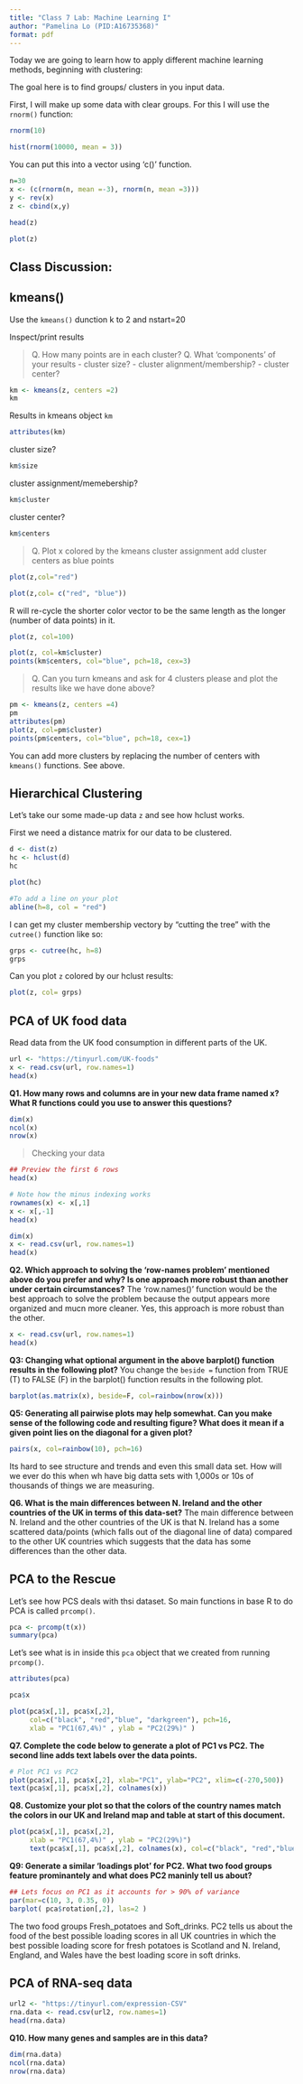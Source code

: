 ```yaml
---
title: "Class 7 Lab: Machine Learning I"
author: "Pamelina Lo (PID:A16735368)"
format: pdf
---
```


Today we are going to learn how to apply different machine learning methods, beginning with clustering:

The goal here is to find groups/ clusters in you input data. 

First, I will make up some data with clear groups. For this I will use the `rnorm()` function:

```r
rnorm(10)
```

```r
hist(rnorm(10000, mean = 3))
```

You can put this into a vector using 'c()' function. 
```r
n=30
x <- (c(rnorm(n, mean =-3), rnorm(n, mean =3)))
y <- rev(x)
z <- cbind(x,y)

head(z)
```

```r
plot(z)
```



## Class Discussion: 

## kmeans()

Use the `kmeans()` dunction k to 2 and nstart=20

Inspect/print results

>Q. How many points are in each cluster?
>Q. What 'components' of your results
- cluster size?
- cluster alignment/membership?
- cluster center?

```r
km <- kmeans(z, centers =2)
km
```

Results in kmeans object `km`
```r
attributes(km)
```

cluster size? 
```r
km$size
```

cluster assignment/memebership?
```r
km$cluster
```

cluster center?
```r
km$centers
```


>Q. Plot x colored by the kmeans cluster assignment add cluster centers as blue points

```r
plot(z,col="red")
```

```r
plot(z,col= c("red", "blue"))
```

R will re-cycle the shorter color vector to be the same length as the longer (number of data points) in it. 

```r
plot(z, col=100)
```

```r
plot(z, col=km$cluster)
points(km$centers, col="blue", pch=18, cex=3)
```

>Q. Can you turn kmeans and ask for 4 clusters please and plot the results like we have done above?

```r
pm <- kmeans(z, centers =4)
pm
attributes(pm)
plot(z, col=pm$cluster)
points(pm$centers, col="blue", pch=18, cex=1)
```

You can add more clusters by replacing the number of centers with `kmeans()` functions. See above.


## Hierarchical Clustering

Let's take our some made-up data `z` and see how hclust works.

First we need a distance matrix for our data to be clustered.

```r
d <- dist(z)
hc <- hclust(d)
hc
```

```r
plot(hc)

#To add a line on your plot
abline(h=8, col = "red")
```
I can get my cluster membership vectory by "cutting the tree" with the `cutree()` function like so:
```r
grps <- cutree(hc, h=8)
grps
```

Can you plot `z` colored by our hclust results:
```r
plot(z, col= grps)
```


## PCA of UK food data
Read data from the UK food consumption in different parts of the UK. 

```r
url <- "https://tinyurl.com/UK-foods"
x <- read.csv(url, row.names=1)
head(x)
```


**Q1. How many rows and columns are in your new data frame named x? What R functions could you use to answer this questions?**

```r
dim(x)
ncol(x)
nrow(x)
```


> Checking your data

```r
## Preview the first 6 rows
head(x)
```
```r
# Note how the minus indexing works
rownames(x) <- x[,1]
x <- x[,-1]
head(x)
```
```r
dim(x)
x <- read.csv(url, row.names=1)
head(x)
```


**Q2. Which approach to solving the ‘row-names problem’ mentioned above do you prefer and why? Is one approach more robust than another under certain circumstances?**
The 'row.names()' function would be the best approach to solve the problem because the output appears more organized and mucn more cleaner. Yes, this approach is more robust than the other.  

```r
x <- read.csv(url, row.names=1)
head(x)
```


**Q3: Changing what optional argument in the above barplot() function results in the following plot?**
You change the `beside =` function from TRUE (T) to FALSE (F) in the barplot() function results in the following plot. 

```r
barplot(as.matrix(x), beside=F, col=rainbow(nrow(x)))
```


**Q5: Generating all pairwise plots may help somewhat. Can you make sense of the following code and resulting figure? What does it mean if a given point lies on the diagonal for a given plot?**

```r
pairs(x, col=rainbow(10), pch=16)
```

Its hard to see structure and trends and even this small data set. How will we ever do this when wh have big datta sets with 1,000s or 10s of thousands of things we are measuring.

**Q6. What is the main differences between N. Ireland and the other countries of the UK in terms of this data-set?**
The main difference between N. Ireland and the other countries of the UK is that N. Ireland has a some scattered data/points (which falls out of the diagonal line of data) compared to the other UK countries which suggests that the data has some differences than the other data. 

## PCA to the Rescue
Let's see how PCS deals with thsi dataset. So main functions in base R to do PCA is called `prcomp()`.
```r
pca <- prcomp(t(x))
summary(pca)
```

Let's see what is in inside this `pca` object that we created from running `prcomp()`.
```r
attributes(pca)
```
```r
pca$x
```
```r
plot(pca$x[,1], pca$x[,2], 
     col=c("black", "red","blue", "darkgreen"), pch=16,
     xlab = "PC1(67,4%)" , ylab = "PC2(29%)" )
```


**Q7. Complete the code below to generate a plot of PC1 vs PC2. The second line adds text labels over the data points.**

```r
# Plot PC1 vs PC2
plot(pca$x[,1], pca$x[,2], xlab="PC1", ylab="PC2", xlim=c(-270,500))
text(pca$x[,1], pca$x[,2], colnames(x))
```

**Q8. Customize your plot so that the colors of the country names match the colors in our UK and Ireland map and table at start of this document.**

```r
plot(pca$x[,1], pca$x[,2],
     xlab = "PC1(67,4%)" , ylab = "PC2(29%)") 
     text(pca$x[,1], pca$x[,2], colnames(x), col=c("black", "red","blue", "darkgreen", pch=16))
```

**Q9: Generate a similar ‘loadings plot’ for PC2. What two food groups feature prominantely and what does PC2 maninly tell us about?**

```r
## Lets focus on PC1 as it accounts for > 90% of variance 
par(mar=c(10, 3, 0.35, 0))
barplot( pca$rotation[,2], las=2 )
```
The two food groups Fresh_potatoes and Soft_drinks. PC2 tells us about the food of the best possible loading scores in all UK countries in which the best possible loading score for fresh potatoes is Scotland and N. Ireland, England, and Wales have the best loading score in soft drinks.   

## PCA of RNA-seq data
```r
url2 <- "https://tinyurl.com/expression-CSV"
rna.data <- read.csv(url2, row.names=1)
head(rna.data)
```
 
 **Q10. How many genes and samples are in this data?**
 
```r
dim(rna.data)
ncol(rna.data)
nrow(rna.data)
```
 

